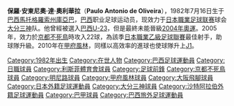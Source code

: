 {{Football player infobox
| playername= 保羅甸奴
| image = [[File:Paulo_Antônio_de_Oliveira.jpg|150px]]
| fullname = Paulo Antonio de Oliveira
| dateofbirth = {{birth date and age|1982|7|16}}
| cityofbirth = [[馬托格羅索州|馬托格羅索州]][[庫亞巴|庫亞巴]]
| countryofbirth = [[巴西|巴西]]
| height = {{height|ft=5|in=6}}
| currentclub  = [[大分三神|大分三神]]
| clubnumber = 11
| position = [[前鋒_(足球)|前鋒]]
| youthyears =
| youthclubs =
| years1 = 2001–2004 | years2 = 2004 | years3 = 2004 | years4 = 2005–2009 | years5 = 2009 | years6 = 2010–2011 | years7 = 2012–2013 | years8 = 2015–
| clubs1 = [[明尼路體育會|明尼路]] | clubs2 = [[沙特艾阿里足球會|沙特艾阿里]] | clubs3 = [[Dorados_de_Sinaloa|Dorados de Sinaloa]] | clubs4 = [[京都不死鳥|京都不死鳥]] | clubs5 = [[利斯菲體育會|利斯菲]] | clubs6 = [[甲府風林|甲府風林]] | clubs7 = [[大阪飛腳|大阪飛腳]] | clubs8 = [[大分三神|大分三神]]
| caps1 = 56 | goals1 = 11 | caps2 = | goals2 = | caps3 = 13 | goals3 = 4 | caps4 = 127 | goals4 = 66 | caps5 = 4 | goals5 = 1| caps6 = 61| goals6 = 24| caps7 = 40| goals7 = 14 | caps8 = 2 | goals8 =1 
| nationalyears = 
| nationalteam = 
| nationalcaps(goals) =
| pcupdate = 2011年12月3日
}}

'''保羅·安東尼奧·達·奧利華拉'''（'''Paulo Antonio de Oliveira'''），1982年7月16日生于[[巴西|巴西]][[馬托格羅索州|馬托格羅索州]][[庫亞巴|庫亞巴]]，[[巴西|巴西]]职业足球运动员，现效力于[[日本職業足球联赛|日本職業足球联赛]]球会[[大分三神|大分三神]]队。他曾經被選入[[巴西國家足球隊|巴西U-23]]，但是最終未能晉級[[2004年奧運|2004年奧運]]。2005年，效力於[[京都不死鳥|京都不死鳥]]時攻入22球，為該季[[日本職業乙級足球聯賽|日本職業乙級足球聯賽]]最佳射手，助球隊升級。2010年在[[甲府風林|甲府風林]]，同樣以高效率的進球也使球隊升上[[日本職業足球聯賽|J1]]。

{{大阪飛腳球員名單}}

{{DEFAULTSORT:Paulinho}}
[[Category:1982年出生|Category:1982年出生]]
[[Category:在世人物|Category:在世人物]]
[[Category:巴西足球運動員|Category:巴西足球運動員]]
[[Category:日職球員|Category:日職球員]]
[[Category:利斯菲體育會球員|Category:利斯菲體育會球員]]
[[Category:足球前鋒|Category:足球前鋒]]
[[Category:京都不死鳥球員|Category:京都不死鳥球員]]
[[Category:明尼路球員|Category:明尼路球員]]
[[Category:甲府風林球員|Category:甲府風林球員]]
[[Category:大阪飛腳球員|Category:大阪飛腳球員]]
[[Category:日本外籍足球運動員|Category:日本外籍足球運動員]]
[[Category:大分三神球員|Category:大分三神球員]]
[[Category:沙特阿拉伯外籍足球運動員|Category:沙特阿拉伯外籍足球運動員]]
[[Category:巴甲球員|Category:巴甲球員]]
[[Category:巴西旅外足球運動員|Category:巴西旅外足球運動員]]